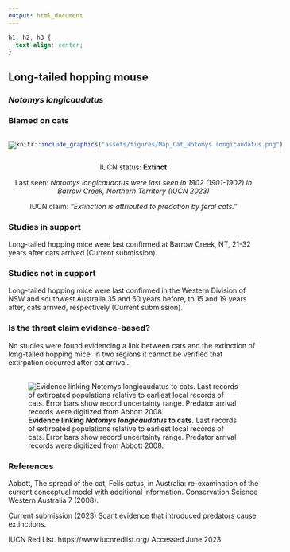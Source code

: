 ```yaml
---
output: html_document
---
```

```css
h1, h2, h3 {
  text-align: center;
}
```

## **Long-tailed hopping mouse**
### *Notomys longicaudatus*
### Blamed on cats

:::: {style="display: flex;"}

::: {}

[![](assets/photos/Notomys longicaudatus.png)](https://en.wikipedia.org/wiki/Long-tailed_hopping_mouse#/media/File:Notomys_longicaudatus.jpg)

:::

::: {}

:::

::: {}
  ```r
  knitr::include_graphics("assets/figures/Map_Cat_Notomys longicaudatus.png")
  ```
:::

::::

<center>
IUCN status: **Extinct**

Last seen: *Notomys longicaudatus were last seen in 1902 (1901-1902) in Barrow Creek, Northern Territory (IUCN 2023)*

IUCN claim: *"Extinction is attributed to predation by feral cats."*

</center>


### Studies in support

Long-tailed hopping mice were last confirmed at Barrow Creek, NT, 21-32 years after cats arrived (Current submission).

### Studies not in support

Long-tailed hopping mice were last confirmed in the Western Division of NSW and southwest Australia 35 and 50 years before, to 15 and 19 years after, cats arrived, respectively (Current submission).

### Is the threat claim evidence-based?

No studies were found evidencing a link between cats and the extinction of long-tailed hopping mice. In two regions it cannot be verified that extirpation occurred after cat arrival.
<br>
<br>

![**Evidence linking *Notomys longicaudatus* to cats.** Last records of extirpated populations relative to earliest local records of cats. Error bars show record uncertainty range. Predator arrival records were digitized from Abbott 2008.](assets/figures/Main_Evidence_Cat_Notomys longicaudatus.png)

### References



Abbott, The spread of the cat, Felis catus, in Australia: re-examination of the current conceptual model with additional information. Conservation Science Western Australia 7 (2008).

Current submission (2023) Scant evidence that introduced predators cause extinctions.

IUCN Red List. https://www.iucnredlist.org/ Accessed June 2023

